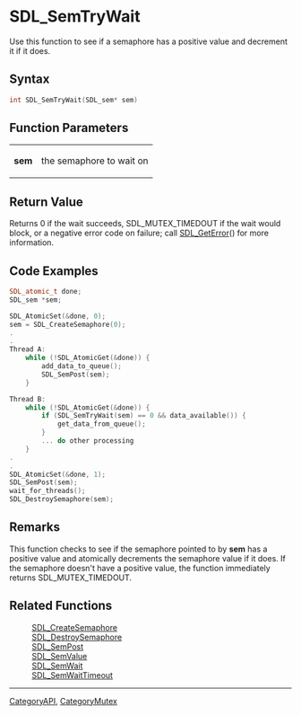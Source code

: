 
= SDL_SemTryWait =
Use this function to see if a semaphore has a positive value and decrement it if it does.


== Syntax ==
<syntaxhighlight lang='c++'>
int SDL_SemTryWait(SDL_sem* sem)
</syntaxhighlight>

== Function Parameters ==
{|
|'''sem'''
|the semaphore to wait on
|}

== Return Value ==
Returns 0 if the wait succeeds, SDL_MUTEX_TIMEDOUT if the wait would block, or a negative error code on failure; call [[SDL_GetError]]() for more information.

== Code Examples ==
<syntaxhighlight lang='c++'>
SDL_atomic_t done;
SDL_sem *sem;

SDL_AtomicSet(&done, 0);
sem = SDL_CreateSemaphore(0);
.
.
Thread A:
    while (!SDL_AtomicGet(&done)) {
        add_data_to_queue();
        SDL_SemPost(sem);
    }

Thread B:
    while (!SDL_AtomicGet(&done)) {
        if (SDL_SemTryWait(sem) == 0 && data_available()) {
            get_data_from_queue();
        }
        ... do other processing
    }
.
.
SDL_AtomicSet(&done, 1);
SDL_SemPost(sem);
wait_for_threads();
SDL_DestroySemaphore(sem);
</syntaxhighlight>

== Remarks ==
This function checks to see if the semaphore pointed to by '''sem''' has a positive value and atomically decrements the semaphore value if it does.  If the semaphore doesn't have a positive value, the function immediately returns SDL_MUTEX_TIMEDOUT.

== Related Functions ==
:[[SDL_CreateSemaphore]]
:[[SDL_DestroySemaphore]]
:[[SDL_SemPost]]
:[[SDL_SemValue]]
:[[SDL_SemWait]]
:[[SDL_SemWaitTimeout]]

----
[[CategoryAPI]], [[CategoryMutex]]
